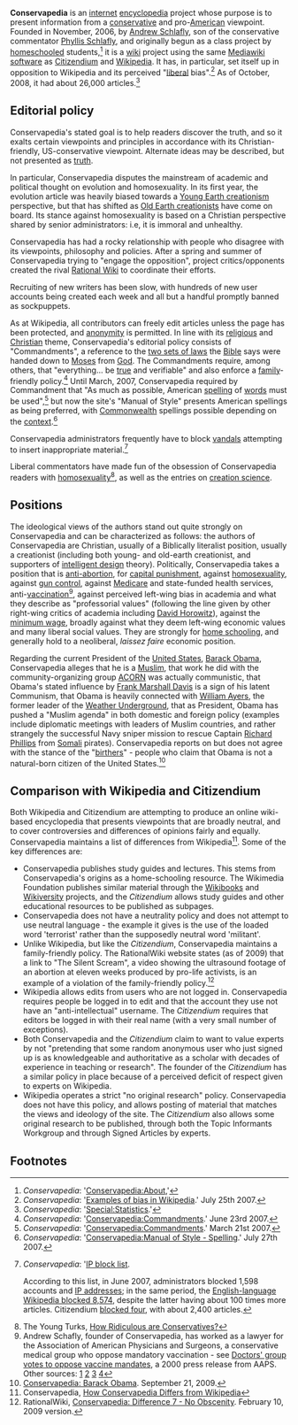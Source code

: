 {{subpages}}
{{TOC|right}}

'''Conservapedia''' is an [[internet]] [[encyclopedia]] project whose purpose is to present information from a [[conservatism|conservative]] and pro-[[United States of America|American]] viewpoint. Founded in November, 2006, by [[Andrew Schlafly]], son of the conservative commentator [[Phyllis Schlafly]], and originally begun as a class project by [[homeschooling|homeschooled]] students,<ref>''Conservapedia'': '[http://www.conservapedia.com/Conservapedia:About Conservapedia:About],'</ref> it is a [[wiki]] project using the same [[Mediawiki]] [[software]] as [[Citizendium]] and [[Wikipedia]]. It has, in particular, set itself up in opposition to Wikipedia and its perceived "[[liberalism|liberal]] bias".<ref>''Conservapedia'': '[http://www.conservapedia.com/index.php?title=Examples_of_Bias_in_Wikipedia&oldid=249783 Examples of bias in Wikipedia].' July 25th 2007.</ref> As of October, 2008, it had about 26,000 articles.<ref>''Conservapedia'': '[http://www.conservapedia.com/Special:Statistics Special:Statistics].'</ref>

==Editorial policy==

Conservapedia's stated goal is to help readers discover the truth, and so it exalts certain viewpoints and principles in accordance with its Christian-friendly, US-conservative viewpoint. Alternate ideas may be described, but not presented as [[truth]].

In particular, Conservapedia disputes the mainstream of academic and political thought on evolution and homosexuality. In its first year, the evolution article was heavily biased towards a [[Young Earth creationism]] perspective, but that has shifted as [[Old Earth creationism|Old Earth creationists]] have come on board. Its stance against homosexuality is based on a Christian perspective shared by senior administrators: i.e, it is immoral and unhealthy.

Conservapedia has had a rocky relationship with people who disagree with its viewpoints, philosophy and policies. After a spring and summer of Conservapedia trying to "engage the opposition", project critics/opponents created the rival [[Rational Wiki]] to coordinate their efforts. 

Recruiting of new writers has been slow, with hundreds of new user accounts being created each week and all but a handful promptly banned as sockpuppets.

As at Wikipedia, all contributors can freely edit articles unless the page has been protected, and [[anonymity]] is permitted. In line with its [[religion|religious]] and [[Christianity|Christian]] theme, Conservapedia's editorial policy consists of "Commandments", a reference to the [[Ten Commandments|two sets of laws]] the [[Bible]] says were handed down to [[Moses]] from [[God]]. The Commandments require, among others, that "everything... be [[truth|true]] and verifiable" and also enforce a [[family]]-friendly policy.<ref>''Conservapedia'': '[http://www.conservapedia.com/index.php?title=Conservapedia:Commandments&oldid=207247 Conservapedia:Commandments].' June 23rd 2007.</ref> Until March, 2007, Conservapedia required by Commandment that "As much as possible, American [[spelling]] of [[word]]s must be used",<ref>''Conservapedia'': '[http://www.conservapedia.com/index.php?title=Conservapedia:Commandments&oldid=55263 Conservapedia:Commandments].' March 21st 2007.</ref> but now the site's "Manual of Style" presents American spellings as being preferred, with [[Commonwealth of Nations|Commonwealth]] spellings possible depending on the [[context]].<ref>''Conservapedia'': '[http://www.conservapedia.com/index.php?title=Conservapedia:Manual_of_Style&oldid=252988#Spelling Conservapedia:Manual of Style - Spelling].' July 27th 2007.</ref>

Conservapedia administrators frequently have to block [[vandalism (wiki)|vandals]] attempting to insert inappropriate material.<ref>''Conservapedia'': '[http://www.conservapedia.com/Special:Ipblocklist IP block list]. 

According to this list, in June 2007, administrators blocked 1,598 accounts and [[IP address]]es; in the same period, the [http://en.wikipedia.org/wiki/Special:Ipblocklist English-language Wikipedia blocked 8,574], despite the latter having about 100 times more articles. Citizendium [http://en.citizendium.org/wiki/Special:Ipblocklist blocked four], with about 2,400 articles.</ref>

Liberal commentators have made fun of the obsession of Conservapedia readers with [[homosexuality]]<ref>The Young Turks, [http://www.youtube.com/watch?v=MCV158ln_zk How Ridiculous are Conservatives?]</ref>, as well as the entries on [[creation science]].

== Positions ==
The ideological views of the authors stand out quite strongly on Conservapedia and can be characterized as follows: the authors of Conservapedia are Christian, usually of a Biblically literalist position, usually a creationist (including both young- and old-earth creationist, and supporters of [[intelligent design]] theory). Politically, Conservapedia takes a position that is [[abortion|anti-abortion]], for [[capital punishment]], against [[homosexuality]], against [[gun control]], against [[Medicare]] and state-funded health services, anti-[[vaccination]]<ref>Andrew Schafly, founder of Conservapedia, has worked as a lawyer for the Association of American Physicians and Surgeons, a conservative medical group who oppose mandatory vaccination - see [http://www.aapsonline.org/press/nrvacres.htm Doctors' group votes to oppose vaccine mandates], a 2000 press release from AAPS. Other sources: [http://conwebwatch.tripod.com/stories/2005/medicine.html] [http://scienceblogs.com/insolence/2007/02/conservapedia.php] [http://rationalwiki.com/wiki/Conservapedia:Vaccination,_Censorship_of] [http://www.kellyramsey.net/index.php/2007/06/22/smallpox-and-vaccination-on-conservapedia/]</ref>, against perceived left-wing bias in academia and what they describe as "professorial values" (following the line given by other right-wing critics of academia including [[David Horowitz]]), against the [[minimum wage]], broadly against what they deem left-wing economic values and many liberal social values. They are strongly for [[home schooling]], and generally hold to a neoliberal, ''laissez faire'' economic position.

Regarding the current President of the [[United States]], [[Barack Obama]], Conservapedia alleges that he is a [[Islam|Muslim]], that work he did with the community-organizing group [[ACORN]] was actually communistic, that Obama's stated influence by [[Frank Marshall Davis]] is a sign of his latent Communism, that Obama is heavily connected with [[William Ayers]], the former leader of the [[Weather Underground]], that as President, Obama has pushed a "Muslim agenda" in both domestic and foreign policy (examples include diplomatic meetings with leaders of Muslim countries, and rather strangely the successful Navy sniper mission to rescue Captain [[Richard Phillips]] from [[Somalia|Somali]] pirates). Conservapedia reports on but does not agree with the stance of the "[[Birther movement|birthers]]" - people who claim that Obama is not a natural-born citizen of the United States.<ref>[http://www.conservapedia.com/index.php?title=Barack_Hussein_Obama&oldid=702459 Conservapedia: Barack Obama]. September 21, 2009.</ref>

== Comparison with Wikipedia and Citizendium ==
Both Wikipedia and Citizendium are attempting to produce an online wiki-based encyclopedia that presents viewpoints that are broadly neutral, and to cover controversies and differences of opinions fairly and equally. Conservapedia maintains a list of differences from Wikipedia<ref>Conservapedia, [http://www.conservapedia.com/Conservapedia:How_Conservapedia_Differs_from_Wikipedia How Conservapedia Differs from Wikipedia]</ref>. Some of the key differences are:
* Conservapedia publishes study guides and lectures. This stems from Conservapedia's origins as a home-schooling resource. The Wikimedia Foundation publishes similar material through the [[Wikibooks]] and [[Wikiversity]] projects, and the ''Citizendium'' allows study guides and other educational resources to be published as subpages.
* Conservapedia does not have a neutrality policy and does not attempt to use neutral language - the example it gives is the use of the loaded word 'terrorist' rather than the supposedly neutral word 'militant'.
* Unlike Wikipedia, but like the ''Citizendium'', Conservapedia maintains a family-friendly policy. The RationalWiki website states (as of 2009) that a link to "The Silent Scream", a video showing the ultrasound footage of an abortion at eleven weeks produced by pro-life activists, is an example of a violation of the family-friendly policy.<ref>RationalWiki, [http://rationalwiki.com/wiki/index.php?title=Conservapedia:Difference_7_-_No_Obscenity&oldid=314587 Conservapedia: Difference 7 - No Obscenity]. February 10, 2009 version.</ref>
* Wikipedia allows edits from users who are not logged in. Conservapedia requires people be logged in to edit and that the account they use not have an "anti-intellectual" username. The ''Citizendium'' requires that editors be logged in with their real name (with a very small number of exceptions).
* Both Conservapedia and the ''Citizendium'' claim to want to value experts by not "pretending that some random anonymous user who just signed up is as knowledgeable and authoritative as a scholar with decades of experience in teaching or research". The founder of the ''Citizendium'' has a similar policy in place because of a perceived deficit of respect given to experts on Wikipedia.
* Wikipedia operates a strict "no original research" policy. Conservapedia does not have this policy, and allows posting of material that matches the views and ideology of the site. The ''Citizendium'' also allows some original research to be published, through both the Topic Informants Workgroup and through Signed Articles by experts.

==Footnotes==
<div class="references-2column">
<references/>
</div>